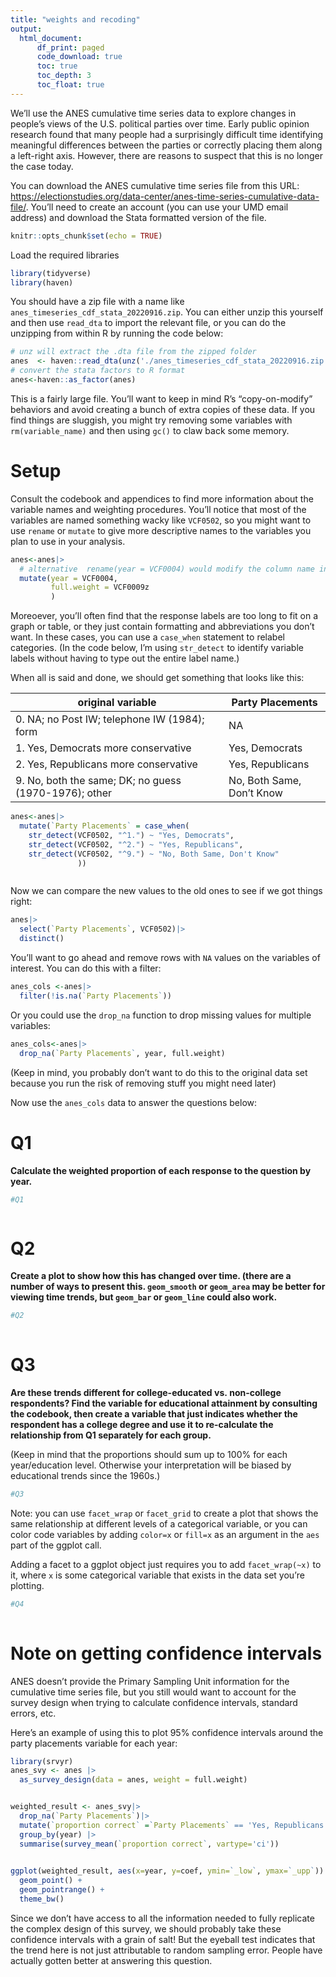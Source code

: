 ```yaml
---
title: "weights and recoding"
output: 
  html_document:
      df_print: paged
      code_download: true
      toc: true
      toc_depth: 3
      toc_float: true
---
```



We'll use the ANES cumulative time series data to explore changes in people's views of the U.S. political parties over time. Early public opinion research found that many people had a surprisingly difficult time identifying meaningful differences between the parties or correctly placing them along a left-right axis. However, there are reasons to suspect that this is no longer the case today.

You can download the ANES cumulative time series file from this URL: <https://electionstudies.org/data-center/anes-time-series-cumulative-data-file/>. You'll need to create an account (you can use your UMD email address) and download the Stata formatted version of the file. 


```r
knitr::opts_chunk$set(echo = TRUE)
```

Load the required libraries

```r

library(tidyverse)
library(haven)

```

You should have a zip file with a name like `anes_timeseries_cdf_stata_20220916.zip`. You can either unzip this yourself and then use `read_dta` to import the relevant file, or you can do the unzipping from within R by running the code below: 


```r

# unz will extract the .dta file from the zipped folder 
anes  <- haven::read_dta(unz('./anes_timeseries_cdf_stata_20220916.zip', "anes_timeseries_cdf_stata_20220916.dta"))
# convert the stata factors to R format
anes<-haven::as_factor(anes)

```

This is a fairly large file. You'll want to keep in mind R's "copy-on-modify" behaviors and avoid creating a bunch of extra copies of these data. If you find things are sluggish, you might try removing some variables with `rm(variable_name)` and then using `gc()` to claw back some memory.

# Setup

Consult the codebook and appendices to find more information about the variable names and weighting procedures. You'll notice that most of the variables are named something wacky like `VCF0502`, so you might want to use `rename` or `mutate` to give more descriptive names to the variables you plan to use in your analysis.

```r
anes<-anes|>
  # alternative  rename(year = VCF0004) would modify the column name in place instead of making a copy
  mutate(year = VCF0004,
         full.weight = VCF0009z
         )


```

Moreoever, you'll often find that the response labels are too long to fit on a graph or table, or they just contain formatting and abbreviations you don't want. In these cases, you can use a `case_when` statement to relabel categories. (In the code below, I'm using `str_detect` to identify variable labels without having to type out the entire label name.)

When all is said and done, we should get something that looks like this:

| original variable                                      | Party Placements          |
|--------------------------------------------------------|---------------------------|
| 0\. NA; no Post IW; telephone IW (1984); form          | NA                        |
| 1\. Yes, Democrats more conservative                   | Yes, Democrats            |
| 2\. Yes, Republicans more conservative                 | Yes, Republicans          |
| 9\. No, both the same; DK; no guess (1970-1976); other | No, Both Same, Don't Know |

```r


anes<-anes|>
  mutate(`Party Placements` = case_when(
    str_detect(VCF0502, "^1.") ~ "Yes, Democrats", 
    str_detect(VCF0502, "^2.") ~ "Yes, Republicans", 
    str_detect(VCF0502, "^9.") ~ "No, Both Same, Don't Know"
               ))



```

Now we can compare the new values to the old ones to see if we got things right:

```r

anes|>
  select(`Party Placements`, VCF0502)|>
  distinct()


```

You'll want to go ahead and remove rows with `NA` values on the variables of interest. You can do this with a filter:

```r
anes_cols <-anes|>
  filter(!is.na(`Party Placements`))


```

Or you could use the `drop_na` function to drop missing values for multiple variables:

```r

anes_cols<-anes|>
  drop_na(`Party Placements`, year, full.weight)

```

(Keep in mind, you probably don't want to do this to the original data set because you run the risk of removing stuff you might need later)


Now use the `anes_cols` data to answer the questions below: 

# Q1

**Calculate the weighted proportion of each response to the question by year.**

```r
#Q1



```


# Q2

**Create a plot to show how this has changed over time. (there are a number of ways to present this. `geom_smooth` or `geom_area` may be better for viewing time trends, but `geom_bar` or `geom_line` could also work.**

```r
#Q2
  

```

# Q3

**Are these trends different for college-educated vs. non-college respondents? Find the variable for educational attainment by consulting the codebook, then create a variable that just indicates whether the respondent has a college degree and use it to re-calculate the relationship from Q1 separately for each group.**

(Keep in mind that the proportions should sum up to 100% for each year/education level. Otherwise your interpretation will be biased by educational trends since the 1960s.)

```r
#Q3


```

Note: you can use `facet_wrap` or `facet_grid` to create a plot that shows the same relationship at different levels of a categorical variable, or you can color code variables by adding `color=x` or `fill=x` as an argument in the `aes` part of the ggplot call.

Adding a facet to a ggplot object just requires you to add `facet_wrap(~x)` to it, where `x` is some categorical variable that exists in the data set you're plotting.


```r
#Q4
  

```



# Note on getting confidence intervals

ANES doesn't provide the Primary Sampling Unit information for the cumulative time series file, but you still would want to account for the survey design when trying to calculate confidence intervals, standard errors, etc. 

Here's an example of using this to plot 95% confidence intervals around the party placements variable for each year: 

```r

library(srvyr)
anes_svy <- anes |>
  as_survey_design(data = anes, weight = full.weight) 


weighted_result <- anes_svy|>
  drop_na(`Party Placements`)|>
  mutate(`proportion correct` =`Party Placements` == 'Yes, Republicans')|>
  group_by(year) |>
  summarise(survey_mean(`proportion correct`, vartype='ci'))
  

ggplot(weighted_result, aes(x=year, y=coef, ymin=`_low`, ymax=`_upp`))  + 
  geom_point() +
  geom_pointrange() +
  theme_bw()


```

Since we don't have access to all the information needed to fully replicate the complex design of this survey, we should probably take these confidence intervals with a grain of salt! But the eyeball test indicates that the trend here is not just attributable to random sampling error. People have actually gotten better at answering this question. 
